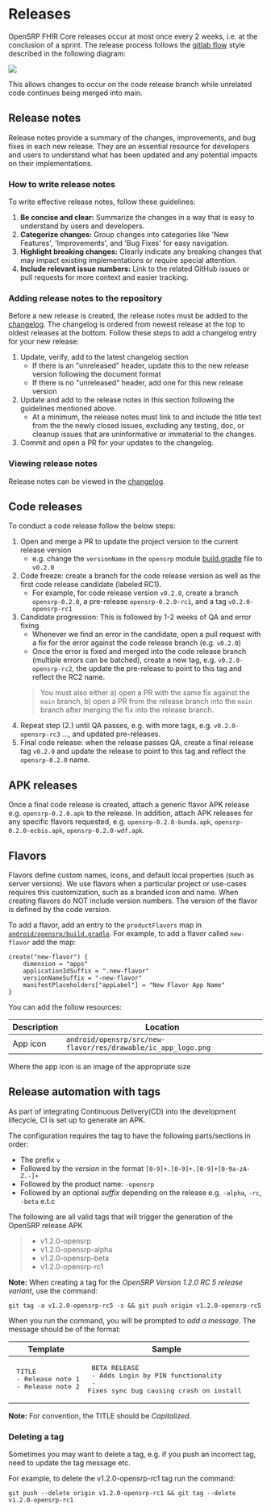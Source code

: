 # Releases

OpenSRP FHIR Core releases occur at most once every 2 weeks, i.e. at the conclusion of a sprint. The release process follows the [gitlab flow](https://docs.gitlab.com/ee/topics/gitlab_flow.html#release-branches-with-gitlab-flow) style described in the following diagram:

![](/img/gitlabflow.png)

This allows changes to occur on the code release branch while unrelated code continues being merged into main.

## Release notes

Release notes provide a summary of the changes, improvements, and bug fixes in each new release. They are an essential resource for developers and users to understand what has been updated and any potential impacts on their implementations.

### How to write release notes

To write effective release notes, follow these guidelines:

1. **Be concise and clear:** Summarize the changes in a way that is easy to understand by users and developers.
2. **Categorize changes:** Group changes into categories like 'New Features', 'Improvements', and 'Bug Fixes' for easy navigation.
3. **Highlight breaking changes:** Clearly indicate any breaking changes that may impact existing implementations or require special attention.
4. **Include relevant issue numbers:** Link to the related GitHub issues or pull requests for more context and easier tracking.

### Adding release notes to the repository

Before a new release is created, the release notes must be added to the [changelog](https://github.com/opensrp/fhircore/blob/main/CHANGELOG.md). The changelog is ordered from newest release at the top to oldest releases at the bottom. Follow these steps to add a changelog entry for your new release:

1. Update, verify, add to the latest changelog section
    * If there is an "unreleased" header, update this to the new release version following the document format
    * If there is no "unreleased" header, add one for this new release version
2. Update and add to the release notes in this section following the guidelines mentioned above.
    * At a minimum, the release notes must link to and include the title text from the the newly closed issues, excluding any testing, doc, or cleanup issues that are uninformative or immaterial to the changes.
3. Commit and open a PR for your updates to the changelog.

### Viewing release notes

Release notes can be viewed in the [changelog](https://github.com/opensrp/fhircore/blob/main/CHANGELOG.md).

## Code releases

To conduct a code release follow the below steps:

1. Open and merge a PR to update the project version to the current release version
    * e.g. change the `versionName` in the `opensrp` module [build.gradle](https://github.com/opensrp/fhircore/blob/main/android/opensrp/build.gradle#L28) file to `v0.2.0`
1. Code freeze: create a branch for the code release version as well as the first code release candidate (labeled RC1).
    * For example, for code release version `v0.2.0`, create a branch `opensrp-0.2.0`, a pre-release `opensrp-0.2.0-rc1`, and a tag `v0.2.0-opensrp-rc1`
1. Candidate progression: This is followed by 1-2 weeks of QA and error fixing
    * Whenever we find an error in the candidate, open a pull request with a fix for the error against the code release branch (e.g.  `v0.2.0`)
    * Once the error is fixed and merged into the code release branch (multiple errors can be batched), create a new tag, e.g. `v0.2.0-opensrp-rc2`, the update the pre-release to point to this tag and reflect the RC2 name.
    > You must also either a) open a PR with the same fix against the `main` branch, b) open a PR from the release branch into the `main` branch after merging the fix into the release branch.
1. Repeat step (2.) until QA passes, e.g. with more tags, e.g. `v0.2.0-opensrp-rc3` ..., and updated pre-releases.
1. Final code release: when the release passes QA, create a final release tag `v0.2.0` and update the release to point to this tag and reflect the `opensrp-0.2.0` name.

## APK releases

Once a final code release is created, attach a generic flavor APK release e.g. `opensrp-0.2.0.apk` to the release. In addition, attach APK releases for any specific flavors requested, e.g. `opensrp-0.2.0-bunda.apk`, `opensrp-0.2.0-ecbis.apk`, `opensrp-0.2.0-wdf.apk`.

## Flavors

Flavors define custom names, icons, and default local properties (such as server versions). We use flavors when a particular project or use-cases requires this customization, such as a branded icon and name. When creating flavors do NOT include version numbers. The version of the flavor is defined by the code version.

To add a flavor, add an entry to the `productFlavors` map in [`android/opensrp/build.gradle`](https://github.com/opensrp/fhircore/blob/main/android/opensrp/build.gradle). For example, to add a flavor called `new-flavor` add the map:

```
create("new-flavor") {
    dimension = "apps"
    applicationIdSuffix = ".new-flavor"
    versionNameSuffix = "-new-flavor"
    manifestPlaceholders["appLabel"] = "New Flavor App Name"
}
```

You can add the follow resources:

Description|Location
---|---
App icon|`android/opensrp/src/new-flavor/res/drawable/ic_app_logo.png`

Where the app icon is an image of the appropriate size

## Release automation with tags

As part of integrating Continuous Delivery(CD) into the development lifecycle, CI is set up to generate an APK.

The configuration requires the tag to have the following parts/sections in order:
* The prefix `v`
* Followed by the _version_ in the format `[0-9]+.[0-9]+.[0-9]+[0-9a-zA-Z.-]+`
* Followed by the product name: `-opensrp`
* Followed by an optional _suffix_ depending on the release e.g. `-alpha`, `-rc`, `-beta` e.t.c

The following are all valid tags that will trigger the generation of the OpenSRP release APK
> - v1.2.0-opensrp
> - v1.2.0-opensrp-alpha
> - v1.2.0-opensrp-beta
> - v1.2.0-opensrp-rc1

**Note:** When creating a tag for the _OpenSRP Version 1.2.0 RC 5 release variant_, use the command:

```
git tag -a v1.2.0-opensrp-rc5 -s && git push origin v1.2.0-opensrp-rc5
```

When you run the command, you will be prompted to _add a message_. The message should be of the format:

| Template                                                       | Sample                                                                                                            |
|----------------------------------------------------------------|-------------------------------------------------------------------------------------------------------------------|
| <pre> TITLE <br/> - Release note 1<br/> - Release note 2</pre> | <pre> BETA RELEASE <br/> - Adds Login by PIN functionality <br/> - Fixes sync bug causing crash on install </pre> |

**Note:** For convention, the TITLE should be _Capitalized_.

### Deleting a tag
Sometimes you may want to delete a tag, e.g. if you push an incorrect tag, need to update the tag message etc.

For example, to delete the v1.2.0-opensrp-rc1 tag run the command:

```
git push --delete origin v1.2.0-opensrp-rc1 && git tag --delete v1.2.0-opensrp-rc1
```
